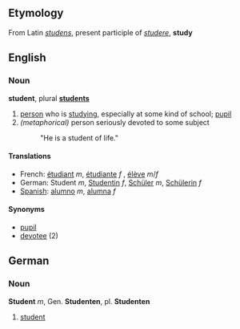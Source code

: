 ==Etymology==
From Latin ''[[studens]]'', present participle of ''[[studere]]'', '''study'''

== English ==
=== Noun ===
'''student''', plural '''[[students]]'''

# [[person]] who is [[study]]ing, especially at some kind of school; [[pupil]]
# ''(metaphorical)'' person seriously devoted to some subject
#: "He is a student of life."

==== Translations ====

* French: [[étudiant]] ''m'', [[étudiante]] ''f'' , [[élève]] ''m''/''f'' 
* German: Student ''m'', [[Studentin]] ''f'', [[Schüler]] ''m'', [[Schülerin]] ''f''
* [[Spanish]]: [[alumno]] ''m'', [[alumna]] ''f''

====Synonyms====
*[[pupil]]
*[[devotee]] (2)


== German ==
=== Noun ===
'''Student''' ''m'', Gen. '''Studenten''', pl. '''Studenten'''

# [[student]]